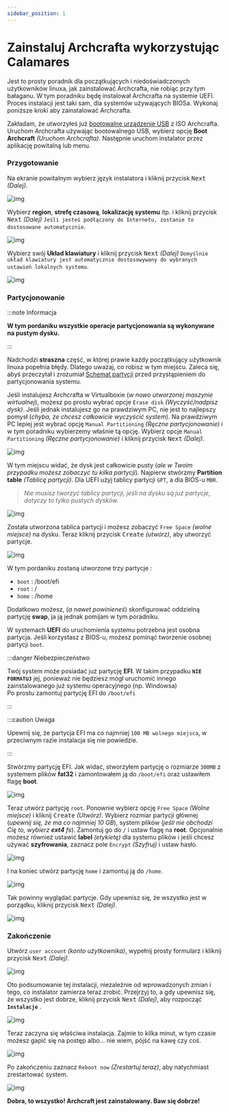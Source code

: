 ```yaml
---
sidebar_position: 1
---
```


# Zainstaluj Archcrafta wykorzystując Calamares

Jest to prosty poradnik dla początkujących i niedoświadczonych użytkowników linuxa, jak zainstalować Archcrafta, nie robiąc przy tym bałaganu.
W tym poradniku będę instalował Archcrafta na systemie UEFI. Proces instalacji jest taki sam, dla systemów używających BIOSa.
Wykonaj poniższe kroki aby zainstalować Archcrafta.

Zakładam, że utworzyłeś już [bootowalne urządzenie USB](../boot-iso/boot-with-usb) z ISO Archcrafta. Uruchom Archcrafta używając bootowalnego USB, wybierz opcję **Boot Archcraft** *(Uruchom Archcrafta)*. Następnie uruchom instalator przez aplikację powitalną lub menu.

### Przygotowanie

Na ekranie powitalnym wybierz język instalatora i kliknij przycisk <kbd>Next</kbd> *(Dalej)*.

![img](./calamares/1.png)

Wybierz **region**, **strefę czasową**, **lokalizację systemu** itp. i kliknij przycisk <kbd>Next</kbd> *(Dalej)* `Jeśli jesteś podłączony do Internetu, zostanie to dostosowane automatycznie`.

![img](./calamares/2.png)

Wybierz swój **Układ klawiatury** i kliknij przycisk <kbd>Next</kbd> *(Dalej)* `Domyślnie układ klawiatury jest automatycznie dostosowywany do wybranych ustawień lokalnych systemu`.

![img](./calamares/3.png)

### Partycjonowanie

:::note Informacja

**W tym pordaniku wszystkie operacje partycjonowania są wykonywane na pustym dysku.**

:::

Nadchodzi **straszna** część, w której prawie każdy początkujący użytkownik linuxa popełnia błędy.
Dlatego uważaj, co robisz w tym miejscu. Zaleca się, abyś przeczytał i zrozumiał [Schemat partycji](https://wiki.archlinux.org/title/Partitioning_(Polski)#Uk%C5%82ad_Partycji)
przed przystąpieniem do partycjonowania systemu.

Jeśli instalujesz Archcrafta w Virtualboxie (*w nowo utworzonej maszynie wirtualnej*), możesz po prostu wybrać opcje `Erase disk` *(Wyczyść/nadpisz dysk)*.
Jeśli jednak instalujesz go na prawdziwym PC, nie jest to najlepszy pomysł (*chyba, że chcesz całkowicie wyczyścić system*).
Na prawdziwym PC lepiej jest wybrać opcję `Manual Partitioning` *(Ręczne partycjonowanie)* i w tym poradniku wybierzemy właśnie tą opcję.
Wybierz opcje `Manual Partitioning` *(Ręczne partycjonowanie)* i kliknij przycisk <kbd>Next</kbd> *(Dalej)*.

![img](./calamares/4.png)

W tym miejscu widać, że dysk jest całkowicie pusty (*ale w Twoim przypadku możesz zobaczyć tu kilka partycji*).
Najpierw stwórzmy **Partition table** *(Tablicę partycji)*. Dla UEFI użyj tablicy partycji `GPT`, a dla BIOS-u `MBR`.

> *Nie musisz tworzyć tablicy partycji, jeśli na dysku są już partycje, dotyczy to tylko pustych dysków.*

![img](./calamares/5.png)

Została utworzona tablica partycji i możesz zobaczyć `Free Space` *(wolne miejsce)* na dysku. Teraz kliknij przycisk <kbd>Create</kbd> *(utwórz)*, aby utworzyć partycje. 

![img](./calamares/6.png)

W tym pordaniku zostaną utworzone trzy partycje :
- `boot` : /boot/efi
- `root` : /
- `home` : /home

Dodatkowo możesz, (*a nawet powinieneś*) skonfigurować oddzielną partycję **swap**, ja ją jednak pomijam w tym poradniku.

W systemach **UEFI** do uruchomienia systemu potrzebna jest osobna partycja. Jeśli korzystasz z BIOS-u, możesz pominąć tworzenie osobnej partycji `boot`.

:::danger Niebezpieczeństwo

Twój system może posiadać już partycję **EFI**. W takim przypadku **`NIE FORMATUJ`** jej, ponieważ nie będziesz mógł uruchomić innego zainstalowanego już systemu operacyjnego (np. Windowsa)<br/>
Po prostu zamontuj partycję EFI do `/boot/efi` 

:::

:::caution Uwaga

Upewnij się, że partycja EFI ma co najmniej `100 MB wolnego miejsca`, w przeciwnym razie instalacja się nie powiedzie. 

:::

Stwórzmy partycję EFI. Jak widać, stworzyłem partycję o rozmiarze `300MB` z systemem plików **fat32**
i zamontowałem ją do `/boot/efi` oraz ustawiłem flagę **boot**. 

![img](./calamares/7.png)

Teraz utwórz partycję `root`. Ponownie wybierz opcję `Free Space` *(Wolne miejsce)* i kliknij <kbd>Create</kbd> *(Utwórz)*.
Wybierz rozmiar partycji głównej (*upewnij się, że ma co najmniej 10 GB*), system plików (*jeśli nie obchodzi Cię to, wybierz **ext4** fs*).
Zamontuj go do `/` i ustaw flagę na **root**. Opcjonalnie możesz również ustawić **label** *(etykietę)* dla systemu plików i jeśli chcesz używać **szyfrowania**, zaznacz pole `Encrypt` *(Szyfruj)* i ustaw hasło. 

![img](./calamares/8.png)

I na koniec utwórz partycję `home` i zamontuj ją do `/home`.

![img](./calamares/9.png)

Tak powinny wyglądać partycje. Gdy upewnisz się, że wszystko jest w porządku, kliknij przycisk <kbd>Next</kbd> *(Dalej)*.

![img](./calamares/10.png)

### Zakończenie

Utwórz `user account` *(konto użytkownika)*,  wypełnij prosty formularz i kliknij przycisk <kbd>Next</kbd> *(Dalej)*.

![img](./calamares/11.png)

Oto podsumowanie tej instalacji, niezależnie od wprowadzonych zmian i tego, co instalator zamierza teraz zrobić.
Przejrzyj to, a gdy upewnisz się, że wszystko jest dobrze, kliknij przycisk <kbd>Next</kbd> *(Dalej)*, aby rozpocząć **`Instalacje`** .

![img](./calamares/12.png)

Teraz zaczyna się właściwa instalacja. Zajmie to kilka minut, w tym czasie możesz gapić się na postęp albo...
nie wiem, pójść na kawę czy coś.

![img](./calamares/13.png)

Po zakończeniu zaznacz `Reboot now` *(Zrestartuj teraz)*, aby natychmiast zrestartować system.

![img](./calamares/14.png)

**Dobra, to wszystko! Archcraft jest zainstalowany. Baw się dobrze!**

